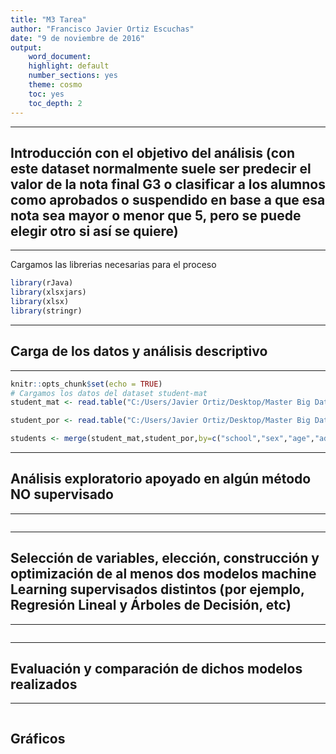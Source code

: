 ```yaml
---
title: "M3 Tarea"
author: "Francisco Javier Ortiz Escuchas"
date: "9 de noviembre de 2016"
output: 
    word_document:
    highlight: default
    number_sections: yes
    theme: cosmo
    toc: yes
    toc_depth: 2
---
```


******
## Introducción con el objetivo del análisis (con este dataset normalmente suele ser predecir el valor de la nota final G3 o clasificar a los alumnos como aprobados o suspendido en base a que esa nota sea mayor o menor que 5, pero se puede elegir otro si así se quiere)
******

Cargamos las librerias necesarias para el proceso
```r
library(rJava)
library(xlsxjars)
library(xlsx)
library(stringr)
```
******
## Carga de los datos y análisis descriptivo
******
```r
knitr::opts_chunk$set(echo = TRUE)
# Cargamos los datos del dataset student-mat
student_mat <- read.table("C:/Users/Javier Ortiz/Desktop/Master Big Data/Modulo 3/M3-TAREA/Estudio Preeliminar/Datos/student-mat.csv",sep=";",header=TRUE)

student_por <- read.table("C:/Users/Javier Ortiz/Desktop/Master Big Data/Modulo 3/M3-TAREA/Estudio Preeliminar/Datos/student-por.csv",sep=";",header=TRUE)

students <- merge(student_mat,student_por,by=c("school","sex","age","address","famsize","Pstatus","Medu","Fedu","Mjob","Fjob","reason","nursery","internet"))

```
******
## Análisis exploratorio apoyado en algún método NO supervisado
******
```r
```
******
## Selección de variables, elección, construcción y optimización de al menos dos modelos machine Learning supervisados distintos (por ejemplo, Regresión Lineal y Árboles de Decisión, etc)
******
```r
```

******
## Evaluación y comparación de dichos modelos realizados
******
```r
```

## Gráficos

```r
```
